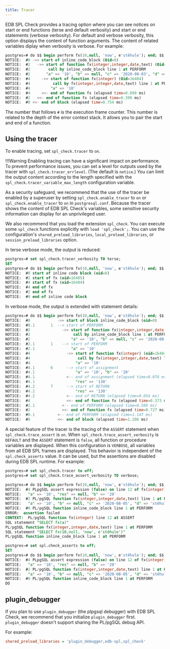```yaml
---
title: Tracer
---
```

EDB SPL Check provides a tracing option where you can see notices on start or end functions (terse and default verbosity) and start or end statements (verbose verbosity). For default and verbose verbosity, this option displays the content of function arguments. The content of related variables diplay when verbosity is verbose. For example: 

```sql
postgres=# do $$ begin perform fx(10,null, 'now', e'stěhule'); end; $$;
NOTICE:  #0 ->> start of inline_code_block (Oid=0)
NOTICE:  #2   ->> start of function fx(integer,integer,date,text) (Oid=16405)
NOTICE:  #2        call by inline_code_block line 1 at PERFORM
NOTICE:  #2       "a" => '10', "b" => null, "c" => '2020-08-03', "d" => 'stěhule'
NOTICE:  #4     ->> start of function fx(integer) (Oid=16404)
NOTICE:  #4          call by fx(integer,integer,date,text) line 1 at PERFORM
NOTICE:  #4         "a" => '10'
NOTICE:  #4     <<- end of function fx (elapsed time=0.098 ms)
NOTICE:  #2   <<- end of function fx (elapsed time=0.399 ms)
NOTICE:  #0 <<- end of block (elapsed time=0.754 ms)
```

The number that follows `#` is the execution frame counter. This number is related to the depth of the error context stack. It allows you to pair the start and end of a function. 

## Using the tracer

To enable tracing, set `spl_check.tracer` to `on`. 

!!!Warning 
   Enabling tracing can have a significant impact on performance. To prevent performance issues, you can set a level for outputs used by the tracer with `spl_check.tracer_errlevel`. (The default is `notice`.) You can limit the output content according to the length specified with the `spl_check.tracer_variable_max_length` configuration variable. 

As a security safeguard, we recommend that the use of the tracer be enabled by a superuser by setting `spl_check.enable_tracer` to `on` or `spl_check.enable_tracer` to `on` in `postgresql.conf`. Because the tracer shows the content of EDB SPL Check's variables, some sensitive security information can display for an unprivileged user. 

We also recommend that you load the extension `spl_check`. You can execute some `spl_check` functions explicitly with `load 'spl_check';`. You can use the configuration's `shared_preload_libraries`, `local_preload_libraries`, or `session_preload_libraries` option. 

In terse verbose mode, the output is reduced: 

```sql
postgres=# set spl_check.tracer_verbosity TO terse;
SET
postgres=# do $$ begin perform fx(10,null, 'now', e'stěhule'); end; $$;
NOTICE:  #0 start of inline code block (oid=0)
NOTICE:  #2 start of fx (oid=16405)
NOTICE:  #4 start of fx (oid=16404)
NOTICE:  #4 end of fx
NOTICE:  #2 end of fx
NOTICE:  #0 end of inline code block
```

In verbose mode, the output is extended with statement details: 

```sql
postgres=# do $$ begin perform fx(10,null, 'now', e'stěhule'); end; $$;
NOTICE:  #0            ->> start of block inline_code_block (oid=0)
NOTICE:  #0.1       1  --> start of PERFORM
NOTICE:  #2              ->> start of function fx(integer,integer,date,text) (oid=16405)
NOTICE:  #2                   call by inline_code_block line 1 at PERFORM
NOTICE:  #2                  "a" => '10', "b" => null, "c" => '2020-08-04', "d" => 'stěhule'
NOTICE:  #2.1       1    --> start of PERFORM
NOTICE:  #2.1                "a" => '10'
NOTICE:  #4                ->> start of function fx(integer) (oid=16404)
NOTICE:  #4                     call by fx(integer,integer,date,text) line 1 at PERFORM
NOTICE:  #4                    "a" => '10'
NOTICE:  #4.1       6      --> start of assignment
NOTICE:  #4.1                  "a" => '10', "b" => '20'
NOTICE:  #4.1              <-- end of assignment (elapsed time=0.076 ms)
NOTICE:  #4.1                  "res" => '130'
NOTICE:  #4.2       7      --> start of RETURN
NOTICE:  #4.2                  "res" => '130'
NOTICE:  #4.2              <-- end of RETURN (elapsed time=0.054 ms)
NOTICE:  #4                <<- end of function fx (elapsed time=0.373 ms)
NOTICE:  #2.1            <-- end of PERFORM (elapsed time=0.589 ms)
NOTICE:  #2              <<- end of function fx (elapsed time=0.727 ms)
NOTICE:  #0.1          <-- end of PERFORM (elapsed time=1.147 ms)
NOTICE:  #0            <<- end of block (elapsed time=1.286 ms)
```

A special feature of the tracer is the tracing of the `ASSERT` statement when `spl_check.trace_assert` is `on`. When `spl_check.trace_assert_verbosity` is `DEFAULT` and the `ASSERT` statement is `false`, all function or procedure variables are displayed. When this configuration is `VERBOSE`, all variables from all EDB SPL frames are displayed. This behavior is independent of the `spl.check_asserts` value. It can be used, but the assertions are disabled during EDB SPL runtime. For example:

```sql
postgres=# set spl_check.tracer to off;
postgres=# set spl_check.trace_assert_verbosity TO verbose;

postgres=# do $$ begin perform fx(10,null, 'now', e'stěhule'); end; $$;
NOTICE:  #4 PLpgSQL assert expression (false) on line 12 of fx(integer) is false
NOTICE:   "a" => '10', "res" => null, "b" => '20'
NOTICE:  #2 PL/pgSQL function fx(integer,integer,date,text) line 1 at PERFORM
NOTICE:   "a" => '10', "b" => null, "c" => '2020-08-05', "d" => 'stěhule'
NOTICE:  #0 PL/pgSQL function inline_code_block line 1 at PERFORM
ERROR:  assertion failed
CONTEXT:  PL/pgSQL function fx(integer) line 12 at ASSERT
SQL statement "SELECT fx(a)"
PL/pgSQL function fx(integer,integer,date,text) line 1 at PERFORM
SQL statement "SELECT fx(10,null, 'now', e'stěhule')"
PL/pgSQL function inline_code_block line 1 at PERFORM

postgres=# set spl.check_asserts to off;
SET
postgres=# do $$ begin perform fx(10,null, 'now', e'stěhule'); end; $$;
NOTICE:  #4 PLpgSQL assert expression (false) on line 12 of fx(integer) is false
NOTICE:   "a" => '10', "res" => null, "b" => '20'
NOTICE:  #2 PL/pgSQL function fx(integer,integer,date,text) line 1 at PERFORM
NOTICE:   "a" => '10', "b" => null, "c" => '2020-08-05', "d" => 'stěhule'
NOTICE:  #0 PL/pgSQL function inline_code_block line 1 at PERFORM
DO
```

## plugin_debugger

If you plan to use `plugin_debugger` (the plpgsql debugger) with EDB SPL Check, we recommend that you initialize `plugin_debugger` first. `plugin_debugger` doesn't support sharing the PL/pgSQL debug API. 

For example: 

```ini
shared_preload_libraries = 'plugin_debugger,edb-spl,spl_check'
```

